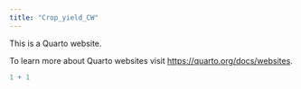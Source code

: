 ```yaml
---
title: "Crop_yield_CW"
---
```


This is a Quarto website.

To learn more about Quarto websites visit <https://quarto.org/docs/websites>.

```r
1 + 1
```
